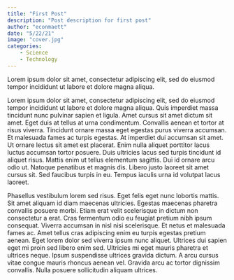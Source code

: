```yaml
---
title: "First Post"
description: "Post description for first post"
author: "econmaett"
date: "5/22/21"
image: "cover.jpg"
categories:
    - Science
    - Technology
---
```


Lorem ipsum dolor sit amet, consectetur adipiscing elit, sed do eiusmod tempor incididunt ut labore et dolore magna aliqua.

Lorem ipsum dolor sit amet, consectetur adipiscing elit, sed do eiusmod tempor incididunt ut labore et dolore magna aliqua. Quis imperdiet massa tincidunt nunc pulvinar sapien et ligula. Amet cursus sit amet dictum sit amet. Eget duis at tellus at urna condimentum. Convallis aenean et tortor at risus viverra. Tincidunt ornare massa eget egestas purus viverra accumsan. Et malesuada fames ac turpis egestas. At imperdiet dui accumsan sit amet. Ut ornare lectus sit amet est placerat. Enim nulla aliquet porttitor lacus luctus accumsan tortor posuere. Duis ultricies lacus sed turpis tincidunt id aliquet risus. Mattis enim ut tellus elementum sagittis. Dui id ornare arcu odio ut. Natoque penatibus et magnis dis. Libero justo laoreet sit amet cursus sit. Sed faucibus turpis in eu. Tempus iaculis urna id volutpat lacus laoreet.

Phasellus vestibulum lorem sed risus. Eget felis eget nunc lobortis mattis. Sit amet aliquam id diam maecenas ultricies. Egestas maecenas pharetra convallis posuere morbi. Etiam erat velit scelerisque in dictum non consectetur a erat. Cras fermentum odio eu feugiat pretium nibh ipsum consequat. Viverra accumsan in nisl nisi scelerisque. Et netus et malesuada fames ac. Amet tellus cras adipiscing enim eu turpis egestas pretium aenean. Eget lorem dolor sed viverra ipsum nunc aliquet. Ultrices dui sapien eget mi proin sed libero enim sed. Ultricies mi eget mauris pharetra et ultrices neque. Ipsum suspendisse ultrices gravida dictum. A arcu cursus vitae congue mauris rhoncus aenean vel. Gravida arcu ac tortor dignissim convallis. Nulla posuere sollicitudin aliquam ultrices.
